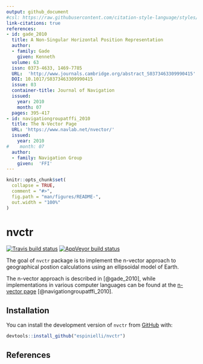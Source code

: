 ```yaml
---
output: github_document
#csl: https://raw.githubusercontent.com/citation-style-language/styles/master/ieee-aerospace-and-electronic-systems-magazine.csl
link-citations: true
references:
- id: gade_2010
  title: A Non-Singular Horizontal Position Representation
  author:
  - family: Gade
    given: Kenneth
  volume: 63
  issn: 0373-4633, 1469-7785
  URL:  'http://www.journals.cambridge.org/abstract_S0373463309990415'
  DOI: 10.1017/S0373463309990415
  issue: 03
  container-title: Journal of Navigation
  issued:
    year: 2010
    month: 07
  pages: 395-417
- id: navigationgroupatffi_2010
  title: The N-Vector Page
  URL: 'https://www.navlab.net/nvector/'
  issued:
    year: 2010
#    month: 07
  author:
  - family: Navigation Group
    given:  'FFI'
---
```


<!-- README.md is generated from README.Rmd. Please edit that file -->

```r
knitr::opts_chunk$set(
  collapse = TRUE,
  comment = "#>",
  fig.path = "man/figures/README-",
  out.width = "100%"
)
```

# nvctr

[![Travis build status](https://travis-ci.org/espinielli/nvctr.svg?branch=master)](https://travis-ci.org/espinielli/nvctr)
[![AppVeyor build status](https://ci.appveyor.com/api/projects/status/github/espinielli/nvctr?branch=master&svg=true)](https://ci.appveyor.com/project/espinielli/nvctr)


The goal of `nvctr` package is to implement the n-vector approach to geographical postion calculations using an ellipsoidal model of Earth.

The n-vector approach is described in [@gade_2010], while implementations in various computer
languages can be found at the [n-vector page](https://www.navlab.net/nvector/) 
[@navigationgroupatffi_2010].


## Installation

You can install the development version of `nvctr` from 
[GitHub](https://github.com/espinielli/nvctr) with:

```r
devtools::install_github("espinielli/nvctr")
```

## References